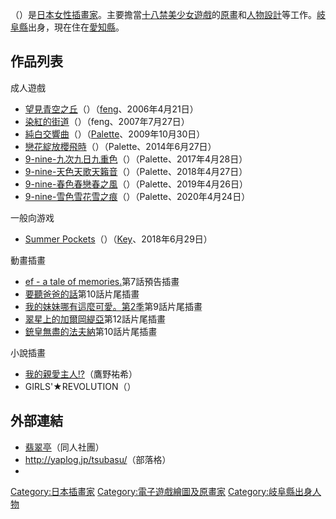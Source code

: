 {{Japanese|japanese=和泉 つばす|kana=いずみ つばす|romaji=Izumi Tsubasu}}
'''{{lang|ja|和泉つばす}}'''（{{bd||5月8日|catIdx=Izumi Tsubasu}}）是[[日本|日本]][[女性|女性]][[插畫家|插畫家]]。主要擔當[[十八禁遊戲|十八禁]][[美少女遊戲|美少女遊戲]]的[[原畫|原畫]]和[[人物設計|人物設計]]等工作。[[岐阜縣|岐阜縣]]出身，現在住在[[愛知縣|愛知縣]]。

== 作品列表 ==
;成人遊戲
* [[望見青空之丘|望見青空之丘]]（{{lang|ja|青空の見える丘}}）（[[feng|feng]]、2006年4月21日）
* [[染紅的街道|染紅的街道]]（{{lang|ja|あかね色に染まる坂}}）（feng、2007年7月27日）
* [[純白交響曲|純白交響曲]]（{{lang|ja|ましろ色シンフォニー -Love is pure white-}}）（[[Palette|Palette]]、2009年10月30日）
* [[戀花綻放櫻飛時|戀花綻放櫻飛時]]（{{lang|ja|恋がさくころ桜どき}}）（Palette、2014年6月27日）
* [[9-nine-|9-nine-九次九日九重色]]（{{lang|ja|9-nine-ここのつここのかここのいろ}}）（Palette、2017年4月28日）
* [[9-nine-|9-nine-天色天歌天籟音]]（{{lang|ja|9-nine-そらいろそらうたそらのおと}}）（Palette、2018年4月27日）
* [[9-nine-|9-nine-春色春戀春之風]]（{{lang|ja|9-nine-はるいろはるこいはるのかぜ}}）（Palette、2019年4月26日）
* [[9-nine-|9-nine-雪色雪花雪之痕]]（{{lang|ja|9-nine-ゆきいろゆきはなゆきのあと}}）（Palette、2020年4月24日）

;一般向游戏
* [[Summer_Pockets|Summer Pockets]]（{{lang|ja|サマーポケッツ}}）（[[Key_(遊戲品牌)|Key]]、2018年6月29日）

;動畫插畫
* [[ef_-_a_fairy_tale_of_the_two.|ef - a tale of memories.]]第7話預告插畫
* [[要聽爸爸的話|要聽爸爸的話]]第10話片尾插畫
* [[我的妹妹哪有這麼可愛！_(動畫)|我的妹妹哪有這麼可愛。第2季]]第9話片尾插畫
* [[翠星上的加爾岡緹亞|翠星上的加爾岡緹亞]]第12話片尾插畫
* [[銃皇無盡的法夫納|銃皇無盡的法夫納]]第10話片尾插畫

;小說插畫
* [[我的親愛主人!?|我的親愛主人!?]]（鷹野祐希）
* GIRLS'★REVOLUTION（{{lang|ja|松りんこ}}）

== 外部連結 ==
* [http://www1.odn.ne.jp/~ccu58390/index/ 翡翠亭]{{Wayback|url=http://www1.odn.ne.jp/~ccu58390/index/ |date=20201202091652 }}（同人社團）
* http://yaplog.jp/tsubasu/{{Wayback|url=http://yaplog.jp/tsubasu/ |date=20200130230434 }}（部落格） 
* {{Twitter|tsubasu_izumi|和泉つばす}}

{{DEFAULTSORT:Izumi Tsubasu}}

[[Category:日本插畫家|Category:日本插畫家]]
[[Category:電子遊戲繪圖及原畫家|Category:電子遊戲繪圖及原畫家]]
[[Category:岐阜縣出身人物|Category:岐阜縣出身人物]]